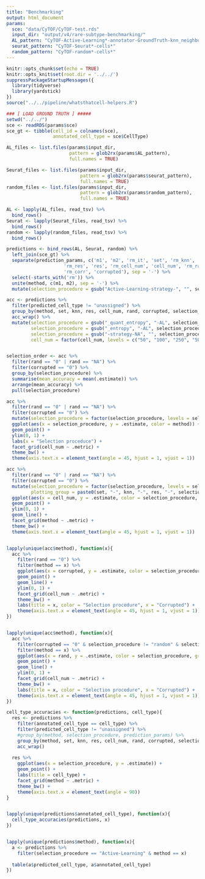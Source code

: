```yaml
---
title: "Benchmarking"
output: html_document
params:
  sce: "data/CyTOF/CyTOF-test.rds"
  input_dir: "output/v4/rare-subtype-benchmarking/"
  AL_pattern: "CyTOF-Active-Learning*-annotator-GroundTruth-knn_neighbors-NA-resolution-NA-iterations_set-*-cells*"
  seurat_pattern: "CyTOF-Seurat*-cells*"
  random_pattern: "CyTOF-random*-cells*"
---
```


```r
knitr::opts_chunk$set(echo = TRUE)
knitr::opts_knit$set(root.dir = '../../')
suppressPackageStartupMessages({
  library(tidyverse)
  library(yardstick)
})
source("../../pipeline/whatsthatcell-helpers.R")
```


```r
### [ LOAD GROUND TRUTH ] #####
setwd("../../")
sce <- readRDS(params$sce)
sce_gt <- tibble(cell_id = colnames(sce),
                 annotated_cell_type = sce$CellType)

AL_files <- list.files(params$input_dir, 
                       pattern = glob2rx(params$AL_pattern),
                       full.names = TRUE)

Seurat_files <- list.files(params$input_dir,
                           pattern = glob2rx(params$seurat_pattern),
                           full.names = TRUE)
random_files <- list.files(params$input_dir,
                           pattern = glob2rx(params$random_pattern),
                           full.names = TRUE)

AL <- lapply(AL_files, read_tsv) %>% 
  bind_rows()
Seurat <- lapply(Seurat_files, read_tsv) %>% 
  bind_rows()
random <- lapply(random_files, read_tsv) %>% 
  bind_rows()
```


```r
predictions <- bind_rows(AL, Seurat, random) %>% 
  left_join(sce_gt) %>% 
  separate(prediction_params, c('m1', 'm2', 'rm_it', 'set', 'rm_knn', 'knn', 
                     'rm_res', 'res', 'rm_cell_num', 'cell_num', 'rm_rand', 'rand', 
                     'rm_corr', 'corrupted'), sep = '-') %>% 
  select(-starts_with('rm')) %>% 
  unite(method, c(m1, m2), sep = '-') %>% 
  mutate(selection_procedure = gsub("Active-Learning-strategy-", "", selection_procedure))

acc <- predictions %>% 
  filter(predicted_cell_type != "unassigned") %>%
  group_by(method, set, knn, res, cell_num, rand, corrupted, selection_procedure) %>% 
  acc_wrap() %>% 
  mutate(selection_procedure = gsub("_quant_entropy", "-AL", selection_procedure),
         selection_procedure = gsub("_entropy", "-AL", selection_procedure),
         selection_procedure = gsub("-strategy-NA", "", selection_procedure),
         cell_num = factor(cell_num, levels = c("50", "100", "250", "500")))


selection_order <- acc %>% 
  filter(rand == "0" | rand == "NA") %>% 
  filter(corrupted == "0") %>% 
  group_by(selection_procedure) %>% 
  summarise(mean_accuracy = mean(.estimate)) %>% 
  arrange(mean_accuracy) %>% 
  pull(selection_procedure)

acc %>% 
  filter(rand == "0" | rand == "NA") %>% 
  filter(corrupted == "0") %>% 
  mutate(selection_procedure = factor(selection_procedure, levels = selection_order)) %>% 
  ggplot(aes(x = selection_procedure, y = .estimate, color = method)) +
  geom_point() +
  ylim(0, 1) +
  labs(x = "Selection proceduce") +
  facet_grid(cell_num ~ .metric) +
  theme_bw() +
  theme(axis.text.x = element_text(angle = 45, hjust = 1, vjust = 1))

acc %>% 
  filter(rand == "0" | rand == "NA") %>% 
  filter(corrupted == "0") %>% 
  mutate(selection_procedure = factor(selection_procedure, levels = selection_order),
         plotting_group = paste0(set, "-", knn, "-", res, "-", selection_procedure)) %>% 
  ggplot(aes(x = cell_num, y = .estimate, color = selection_procedure, group = plotting_group)) +
  geom_point() +
  ylim(0, 1) +
  geom_line() +
  facet_grid(method ~ .metric) +
  theme_bw() +
  theme(axis.text.x = element_text(angle = 45, hjust = 1, vjust = 1))


lapply(unique(acc$method), function(x){
  acc %>% 
    filter(rand == "0") %>% 
    filter(method == x) %>% 
    ggplot(aes(x = corrupted, y = .estimate, color = selection_procedure, group = selection_procedure)) + 
    geom_point() +
    geom_line() +
    ylim(0, 1) +
    facet_grid(cell_num ~ .metric) + 
    theme_bw() + 
    labs(title = x, color = "Selection procedure", x = "Corrupted") +
    theme(axis.text.x = element_text(angle = 45, hjust = 1, vjust = 1))
})


lapply(unique(acc$method), function(x){
  acc %>% 
    filter(corrupted == "0" & selection_procedure != "random" & selection_procedure != "Seurat-clustering") %>% 
    filter(method == x) %>% 
    ggplot(aes(x = rand, y = .estimate, color = selection_procedure, group = selection_procedure)) +
    geom_point() + 
    geom_line() +
    ylim(0, 1) +
    facet_grid(cell_num ~ .metric) + 
    theme_bw() + 
    labs(title = x, color = "Selection procedure", x = "Corrupted") +
    theme(axis.text.x = element_text(angle = 45, hjust = 1, vjust = 1))
})
```


```r
cell_type_accuracies <- function(predictions, cell_type){
  res <- predictions %>% 
    filter(annotated_cell_type == cell_type) %>% 
    filter(predicted_cell_type != "unassigned") %>% 
    #group_by(method, selection_procedure, prediction_params) %>% 
    group_by(method, set, knn, res, cell_num, rand, corrupted, selection_procedure) %>% 
    acc_wrap()
  
  res %>% 
    ggplot(aes(x = selection_procedure, y = .estimate)) +
    geom_point() +
    labs(title = cell_type) +
    facet_grid(method ~ .metric) +
    theme_bw() +
    theme(axis.text.x = element_text(angle = 90))
}


lapply(unique(predictions$annotated_cell_type), function(x){
  cell_type_accuracies(predictions, x)
})


lapply(unique(predictions$method), function(x){
  a <- predictions %>% 
    filter(selection_procedure == "Active-Learning" & method == x)
  
  table(a$predicted_cell_type, a$annotated_cell_type)
})
```

